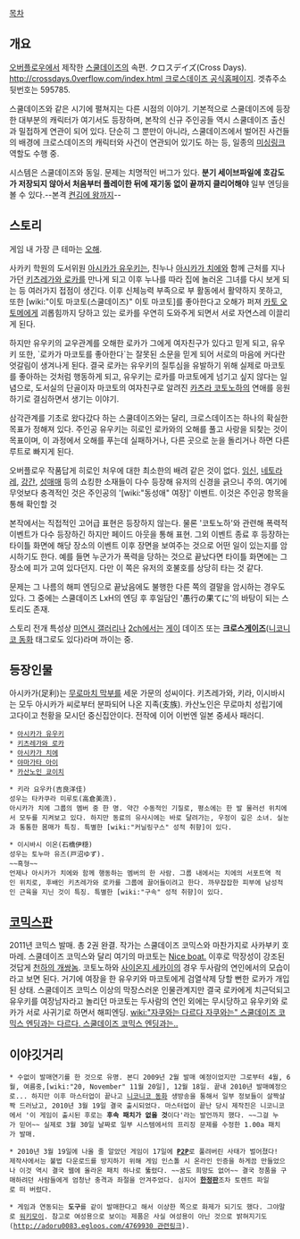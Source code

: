 [[목차]]
== 개요 ==
[[오버플로우]]에서 제작한 [[스쿨데이즈]]의 속편. クロスデイズ(Cross Days). [[http://crossdays.0verflow.com/index.html 크로스데이즈 공식홈페이지]]. 
겟츄주소 뒷번호는 595785.

스쿨데이즈와 같은 시기에 펼쳐지는 다른 시점의 이야기. 기본적으로 스쿨데이즈에 등장한 대부분의 캐릭터가 여기서도 등장하며, 본작의 신규 주인공들 역시 스쿨데이즈 출신과 밀접하게 연관이 되어 있다. 단순히 그 뿐만이 아니라, 스쿨데이즈에서 벌어진 사건들의 배경에 크로스데이즈의 캐릭터와 사건이 연관되어 있기도 하는 등, 일종의 [[미싱링크]] 역할도 수행 중.

시스템은 스쿨데이즈와 동일. 문제는 치명적인 버그가 있다. '''분기 세이브파일에 호감도가 저장되지 않아서 처음부터 플레이한 뒤에 재기동 없이 끝까지 클리어해야''' 일부 엔딩을 볼 수 있다.--본격 [[켠김에 왕까지]]--

== 스토리 ==
게임 내 가장 큰 테마는 [[오해]].

사카키 학원의 도서위원 [[아시카가 유우키]]는, 친누나 [[아시카가 치에]]와 함께 근처를 지나가던 [[키츠레가와 로카]]를 만나게 되고 이후 누나를 따라 집에 놀러온 그녀를 다시 보게 되는 등 여러가지 접점이 생긴다. 이후 신체능력 부족으로 부 활동에서 활약하지 못하고, 또한 [wiki:"이토 마코토(스쿨데이즈)" 이토 마코토]를 좋아한다고 오해가 퍼져 [[카토 오토메]]에게 괴롭힘까지 당하고 있는 로카를 우연히 도와주게 되면서 서로 자연스레 이끌리게 된다.

하지만 유우키의 교우관계를 오해한 로카가 그에게 여자친구가 있다고 믿게 되고, 유우키 또한, `로카가 마코토를 좋아한다`는 잘못된 소문을 믿게 되어 서로의 마음에 커다란 엇갈림이 생겨나게 된다. 결국 로카는 유우키의 질투심을 유발하기 위해 실제로 마코토를 좋아하는 것처럼 행동하게 되고, 유우키는 로카를 마코토에게 넘기고 싶지 않다는 일념으로, 도서실의 단골이자 마코토의 여자친구로 알려진 [[카츠라 코토노하]]의 연애를 응원하기로 결심하면서 생기는 이야기.

삼각관계를 기초로 왔다갔다 하는 스쿨데이즈와는 달리, 크로스데이즈는 하나의 확실한 목표가 정해져 있다. 주인공 유우키는 히로인 로카와의 오해를 풀고 사랑을 되찾는 것이 목표이며, 이 과정에서 오해를 푸는데 실패하거나, 다른 곳으로 눈을 돌리거나 하면 다른 루트로 빠지게 된다.

오버플로우 작품답게 히로인 처우에 대한 최소한의 배려 같은 것이 없다. [[임신]], [[네토라레]], [[강간]], [[성매매]] 등의 쇼킹한 소재들이 다수 등장해 유저의 신경을 긁으니 주의. 여기에 무엇보다 충격적인 것은 주인공의 '[wiki:"동성애" 여장]' 이벤트. 이것은 주인공 항목을 통해 확인할 것

본작에서는 직접적인 고어급 표현은 등장하지 않는다. 물론 '코토노하'와 관련해 폭력적 이벤트가 다수 등장하긴 하지만 페이드 아웃을 통해 표현. 그외 이벤트 종료 후 등장하는 타이틀 화면에 해당 장소의 이벤트 이후 장면을 보여주는 것으로 어떤 일이 있는지를 암시하기도 한다. 예를 들면 누군가가 폭력을 당하는 것으로 끝났다면 타이틀 화면에는 그 장소에 피가 고여 있다던지. 다만 이 쪽은 유저의 호불호를 상당히 타는 것 같다.

문제는 그 나름의 해피 엔딩으로 끝났음에도 불행한 다른 쪽의 결말을 암시하는 경우도 있다. 그 중에는 스쿨데이즈 LxH의 엔딩 후 후일담인 '愚行の果てに'의 바탕이 되는 스토리도 존재.

스토리 전개 특성상 [[미연시 갤러리]]나 [[2ch]]에서는 [[게이]] 데이즈 또는 '''크로스[[게이]]즈'''([[니코니코 동화]] 태그로도 있다)라며 까이는 중.

== 등장인물 ==
아시카가(足利)는 [[무로마치 막부]]를 세운 가문의 성씨이다. 키츠레가와, 키라, 이시바시는 모두 아시카가 씨로부터 분파되어 나온 지족(支族). 카산노인은 무로마치 성립기에 고다이고 천황을 모시던 중신집안이다. 전작에 이어 이번엔 일본 중세사 패러디.

 * [[아시카가 유우키]]
 * [[키츠레가와 로카]]
 * [[아시카가 치에]]
 * [[야마가타 아이]] 
 * [[카산노인 쿄이치]]

 * 키라 요우카(吉良洋佳)
 성우는 타카쿠라 미루토(高倉美流).
 아시카가 치에 그룹의 멤버 중 한 명. 약간 수동적인 기질로, 평소에는 한 발 물러선 위치에서 모두를 지켜보고 있다. 하지만 동료의 유사시에는 바로 달려가는, 우정이 깊은 소녀. 실눈과 통통한 몸매가 특징. 특별한 [wiki:"커닐링구스" 성적 취향]이 있다.

 * 이시바시 이온(石橋伊穏)
 성우는 토누마 유즈(戸沼ゆず).
 ~~흑형~~
 언제나 아시카가 치에와 함께 행동하는 멤버의 한 사람. 그룹 내에서는 치에의 서포트역 적인 위치로, 후배인 키츠레가와 로카를 그룹에 끌어들이려고 한다. 까무잡잡한 피부에 남성적인 근육을 지닌 것이 특징. 특별한 [wiki:"구속" 성적 취향]이 있다.

== [[코믹스판]] ==
2011년 코믹스 발매. 총 2권 완결. 작가는 스쿨데이즈 코믹스와 마찬가지로 사카부키 호마레. 스쿨데이즈 코믹스와 달리 여기의 마코토는 [[Nice boat.]] 이후로 막장성이 강조된 것답게 [[천하의 개쌍놈]]. 코토노하와 [[사이온지 세카이]]의 경우 두사람의 연인에서의 모습이라고 보면 된다. 거기에 여장을 한 유우키와 마코토에게 검열삭제 당할 뻔한 로카가 개입된 상태. 스쿨데이즈 코믹스 이상의 막장스러운 인물관계지만 결국 로카에게 치근덕되고 유우키를 여장남자라고 놀리던 마코토는 두사람의 연인 외에는 무시당하고 유우키와 로카가 서로 사귀기로 하면서 해피엔딩. [[wiki:"자쿠와는 다르다 자쿠와는" 스쿨데이즈 코믹스 엔딩과는 다르다. 스쿨데이즈 코믹스 엔딩과는..]]

== 이야깃거리 ==
 * 수없이 발매연기를 한 것으로 유명. 본디 2009년 2월 발매 예정이었지만 그로부터 4월, 6월, 여름중,[wiki:"20, November" 11월 20일], 12월 18일. 끝내 2010년 발매예정으로... 하지만 이후 마스터업이 끝나고 [[니코니코 동화]] 생방송을 통해서 일부 정보들이 살짝살짝 드러났고, 2010년 3월 19일 결국 출시되었다. 마스터업이 끝난 당시 제작진은 니코니코에서 '이 게임이 출시된 후로는 '''후속 패치가 없을 것'''이다'라는 발언까지 했다. ~~그걸 누가 믿어~~ 실제로 3월 30일 날짜로 일부 시스템에서의 프리징 문제를 수정한 1.00a 패치가 발매.

 * 2010년 3월 19일에 나올 줄 알았던 게임이 17일에 '''[[P2P]]'''로 풀려버린 사태가 벌어졌다!
 제작사에서는 불법 다운로드를 방지하기 위해 게임 인스톨 시 온라인 인증을 하게끔 만들었으나 이것 역시 결국 웹에 올라온 패치 하나로 뚫렸다. ~~꿈도 희망도 없어~~ 결국 정품을 구매하려던 사람들에게 엄청난 충격과 좌절을 안겨주었다. 심지어 '''[[한정판]]'''조차 토렌트 파일로 떠 버렸다.

 * 게임과 연동되는 '''도구'''를 같이 발매한다고 해서 이상한 쪽으로 화제가 되기도 했다. 그야말로 [[워키모이]]. 참고로 여성용으로 보이는 제품은 사실 여성용이 아닌 것으로 밝혀지기도([[http://adoru0083.egloos.com/4769930 관련링크]]).
